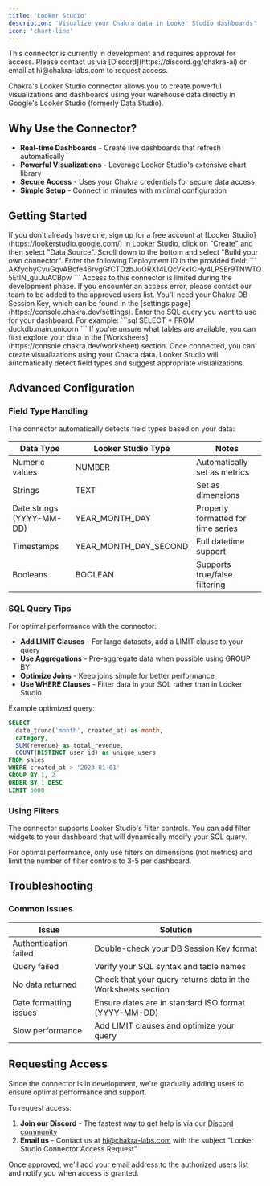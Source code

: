 ```yaml
---
title: 'Looker Studio'
description: 'Visualize your Chakra data in Looker Studio dashboards'
icon: 'chart-line'
---
```


<Note type='warning'>
  This connector is currently in development and requires approval for access.
  Please contact us via [Discord](https://discord.gg/chakra-ai) or email at
  hi@chakra-labs.com to request access.
</Note>

Chakra's Looker Studio connector allows you to create powerful visualizations and dashboards using your warehouse data directly in Google's Looker Studio (formerly Data Studio).

## Why Use the Connector?

- **Real-time Dashboards** - Create live dashboards that refresh automatically
- **Powerful Visualizations** - Leverage Looker Studio's extensive chart library
- **Secure Access** - Uses your Chakra credentials for secure data access
- **Simple Setup** - Connect in minutes with minimal configuration

## Getting Started

<Steps>
  <Step title='Create a Looker Studio Account'>
    If you don't already have one, sign up for a free account at [Looker
    Studio](https://lookerstudio.google.com/)
  </Step>
<Step title='Create a New Data Source'>
  In Looker Studio, click on "Create" and then select "Data Source". Scroll down
  to the bottom and select "Build your own connector". Enter the following
  Deployment ID in the provided field: ```
  AKfycbyCvuGqvABcfe46rvgGfCTDzbJuORX14LQcVkx1CHy4LPSEr9TNWTQ5EtIN_guUuACBpw ```
  <Note>
    Access to this connector is limited during the development phase. If you
    encounter an access error, please contact our team to be added to the
    approved users list.
  </Note>
</Step>

<Step title='Configure the Connection'>
  You'll need your Chakra DB Session Key, which can be found in the [settings
  page](https://console.chakra.dev/settings).
</Step>

<Step title='Enter Your SQL Query'>
  Enter the SQL query you want to use for your dashboard. For example: ```sql
  SELECT * FROM duckdb.main.unicorn ```
  <Note>
    If you're unsure what tables are available, you can first explore your data
    in the [Worksheets](https://console.chakra.dev/worksheet) section.
  </Note>
</Step>

  <Step title='Create Your Report'>
    Once connected, you can create visualizations using your Chakra data. Looker
    Studio will automatically detect field types and suggest appropriate
    visualizations.
  </Step>
</Steps>

## Advanced Configuration

### Field Type Handling

The connector automatically detects field types based on your data:

| Data Type                 | Looker Studio Type    | Notes                              |
| ------------------------- | --------------------- | ---------------------------------- |
| Numeric values            | NUMBER                | Automatically set as metrics       |
| Strings                   | TEXT                  | Set as dimensions                  |
| Date strings (YYYY-MM-DD) | YEAR_MONTH_DAY        | Properly formatted for time series |
| Timestamps                | YEAR_MONTH_DAY_SECOND | Full datetime support              |
| Booleans                  | BOOLEAN               | Supports true/false filtering      |

### SQL Query Tips

For optimal performance with the connector:

- **Add LIMIT Clauses** - For large datasets, add a LIMIT clause to your query
- **Use Aggregations** - Pre-aggregate data when possible using GROUP BY
- **Optimize Joins** - Keep joins simple for better performance
- **Use WHERE Clauses** - Filter data in your SQL rather than in Looker Studio

Example optimized query:

```sql
SELECT
  date_trunc('month', created_at) as month,
  category,
  SUM(revenue) as total_revenue,
  COUNT(DISTINCT user_id) as unique_users
FROM sales
WHERE created_at > '2023-01-01'
GROUP BY 1, 2
ORDER BY 1 DESC
LIMIT 5000
```

### Using Filters

The connector supports Looker Studio's filter controls. You can add filter widgets to your dashboard that will dynamically modify your SQL query.

<Note>
  For optimal performance, only use filters on dimensions (not metrics) and
  limit the number of filter controls to 3-5 per dashboard.
</Note>

## Troubleshooting

### Common Issues

| Issue                  | Solution                                                     |
| ---------------------- | ------------------------------------------------------------ |
| Authentication failed  | Double-check your DB Session Key format                      |
| Query failed           | Verify your SQL syntax and table names                       |
| No data returned       | Check that your query returns data in the Worksheets section |
| Date formatting issues | Ensure dates are in standard ISO format (YYYY-MM-DD)         |
| Slow performance       | Add LIMIT clauses and optimize your query                    |

## Requesting Access

Since the connector is in development, we're gradually adding users to ensure optimal performance and support.

To request access:

1. **Join our Discord** - The fastest way to get help is via our [Discord community](https://discord.gg/chakra-ai)
2. **Email us** - Contact us at hi@chakra-labs.com with the subject "Looker Studio Connector Access Request"

Once approved, we'll add your email address to the authorized users list and notify you when access is granted.

